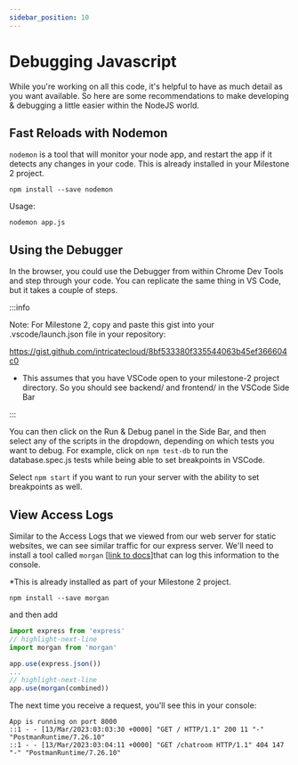 ```yaml
---
sidebar_position: 10
---
```


# Debugging Javascript

While you're working on all this code, it's helpful to have as much detail as you want available. So here are some recommendations to make developing & debugging a little easier within the NodeJS world.


## Fast Reloads with Nodemon

`nodemon` is a tool that will monitor your node app, and restart the app if it detects any changes in your code. This is already installed in your Milestone 2 project.

```
npm install --save nodemon
```

Usage:
```
nodemon app.js
```

## Using the Debugger

In the browser, you could use the Debugger from within Chrome Dev Tools and step through your code. You can replicate the same thing in VS Code, but it takes a couple of steps.

:::info 

Note: For Milestone 2, copy and paste this gist into your .vscode/launch.json file in your repository:

https://gist.github.com/intricatecloud/8bf533380f335544063b45ef366604c0

* This assumes that you have VSCode open to your milestone-2 project directory. So you should see backend/ and frontend/ in the VSCode Side Bar

:::

You can then click on the Run & Debug panel in the Side Bar, and then select any of the scripts in the dropdown, depending on which tests you want to debug. For example, click on `npm test-db` to run the database.spec.js tests while being able to set breakpoints in VSCode.

Select `npm start` if you want to run your server with the ability to set breakpoints as well.

## View Access Logs

Similar to the Access Logs that we viewed from our web server for static websites, we can see similar traffic for our express server. We'll need to install a tool called `morgan` [[link to docs](https://expressjs.com/en/resources/middleware/morgan.html)]that can log this information to the console.

*This is already installed as part of your Milestone 2 project.

```
npm install --save morgan
```

and then add

```js title="app.js"
import express from 'express'
// highlight-next-line
import morgan from 'morgan'

app.use(express.json())
...
// highlight-next-line
app.use(morgan(combined))
```

The next time you receive a request, you'll see this in your console:

```
App is running on port 8000
::1 - - [13/Mar/2023:03:03:30 +0000] "GET / HTTP/1.1" 200 11 "-" "PostmanRuntime/7.26.10"
::1 - - [13/Mar/2023:03:04:11 +0000] "GET /chatroom HTTP/1.1" 404 147 "-" "PostmanRuntime/7.26.10"
```
